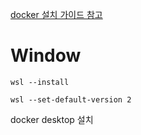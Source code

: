 [docker 설치 가이드 참고](https://www.lainyzine.com/ko/article/a-complete-guide-to-how-to-install-docker-desktop-on-windows-10/)


# Window
```
wsl --install

wsl --set-default-version 2
```

docker desktop 설치


